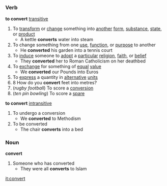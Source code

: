 =={{en}}==
===Verb===
'''to convert''' [[transitive]]
#To [[transform]] or [[change]] something into [[another]] [[form]], [[substance]], [[state]], or [[product]]
#* A kettle '''converts''' water into steam
#To change something from one [[use]], [[function]], or [[purpose]] to another
#* He '''converted''' his garden into a tennis court
#To [[induce]] someone to [[adopt]] a [[particular]] [[religion]], [[faith]], or [[belief]]
#* They '''converted''' her to Roman Catholicism on her deathbed
#To [[exchange]] for something of [[equal]] [[value]]
#* We '''converted''' our Pounds into Euros
#To [[express]] a quantity in [[alternative]] [[unit]]s
#8 How do you '''convert''' feet into metres?
#(''rugby football'') To score a [[conversion]]
#(''ten pin bowling'') To score a [[spare]]
'''to convert''' [[intransitive]]
#To undergo a conversion
#* We '''converted''' to Methodism
#To be converted
#* The chair '''converts''' into a bed
===Noun===
'''convert'''
#Someone who has converted
#* They were all '''converts''' to Islam

[[it:convert]]